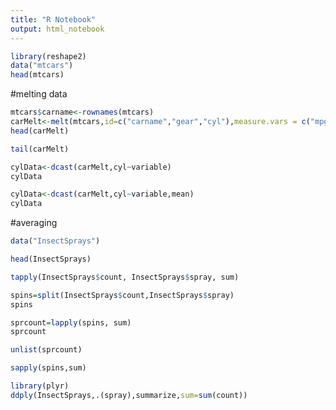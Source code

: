 ```yaml
---
title: "R Notebook"
output: html_notebook
---
```




```r
library(reshape2)
data("mtcars")
head(mtcars)
```
#melting data
```r
mtcars$carname<-rownames(mtcars)
carMelt<-melt(mtcars,id=c("carname","gear","cyl"),measure.vars = c("mpg","hp"))
head(carMelt)


```

```r
tail(carMelt)
```
```r
cylData<-dcast(carMelt,cyl~variable)
cylData
```
```r
cylData<-dcast(carMelt,cyl~variable,mean)
cylData

```
#averaging
```r
data("InsectSprays")

head(InsectSprays)
```
```r
tapply(InsectSprays$count, InsectSprays$spray, sum)
```
```r

spins=split(InsectSprays$count,InsectSprays$spray)
spins
```
```r
sprcount=lapply(spins, sum)
sprcount
```

```r
unlist(sprcount)
```
```r
sapply(spins,sum)
```

```r
library(plyr)
ddply(InsectSprays,.(spray),summarize,sum=sum(count))
```

